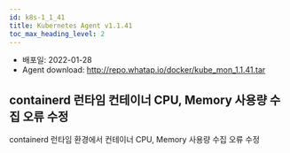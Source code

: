 ```yaml
---
id: k8s-1_1_41
title: Kubernetes Agent v1.1.41
toc_max_heading_level: 2
---
```



* 배포일: 2022-01-28
* Agent download: http://repo.whatap.io/docker/kube_mon_1.1.41.tar

## containerd 런타임 컨테이너 CPU, Memory 사용량 수집 오류 수정

containerd 런타임 환경에서 컨테이너 CPU, Memory 사용량 수집 오류 수정